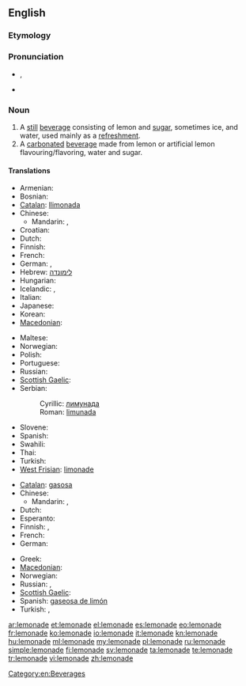{{wikipedia|dab=Lemonade (disambiguation)|Lemonade}}
==English==

===Etymology===
{{suffix|lemon|ade}}

===Pronunciation===
* {{IPA|/ˌlɛmənˈeɪd/}}, {{SAMPA|/%lEm@n"eId/}}
* {{rhymes|eɪd}}

===Noun===
{{wikipedia}}
{{en-noun|s|-}}

# A [[still]] [[beverage]] consisting of lemon and [[sugar]], sometimes ice, and water, used mainly as a [[refreshment]].
# A [[carbonated]] [[beverage]] made from lemon or artificial lemon flavouring/flavoring, water and sugar.

====Translations====
{{trans-top|still beverage}}
* Armenian: {{t-|hy|լիմոնադ|tr=limonad}}
* Bosnian: {{t-|bs|limunada|f}}
* [[Catalan]]: [[llimonada]] {{f}}
* Chinese:
** Mandarin: {{t-|cmn|檸檬水|sc=Hani}}, {{t-|cmn|柠檬水|tr=níngméngshuǐ|sc=Hani}}
* Croatian: {{t+|hr|limunada|f|alt=limunáda}}
* Dutch: {{t+|nl|kwast|m}}
* Finnish: {{t+|fi|sitruunamehu}}
* French: {{t+|fr|citronnade|f}}
* German: {{t+|de|Limonade|f}}, {{t+|de|Zitrone|f}}
* Hebrew: [[לימונדה]]
* Hungarian: {{t+|hu|limonádé}}
* Icelandic: {{t|is|límonaði|n}}, {{t|is|sítrónudrykkur|m}}
* Italian: {{t+|it|limonata|f}}
* Japanese: {{t|ja|レモネード|tr=Remonēdo|sc=Jpan}}
* Korean: {{t|ko|레모네이드|tr=Remoneideu|sc=Kore}}
* [[Macedonian]]: {{t|mk|лимонада|f|tr=limonáda}}
{{trans-mid}}
* Maltese: {{t|mt|luminata|f|xs=Maltese}}
* Norwegian: {{t-|no|limonade|m}}
* Polish: {{t+|pl|lemoniada|f}}
* Portuguese: {{t+|pt|limonada|f}}
* Russian: {{t|ru|лимонад|m|tr=limonád|sc=Cyrl}}
* [[Scottish Gaelic]]: {{t|gd|deoch-liomaid|f}}
* Serbian:
*: Cyrillic: [[лимунада#Serbian|лимунада]] {{f}}
*: Roman: [[limunada#Serbian|limunada]] {{f}}
* Slovene: {{t+|sl|limonada|f}}
* Spanish: {{t-|es|limonada|f}}
* Swahili: {{t|sw|maji ya limau}}
* Thai: {{t|th|น้ำมะนาว|tr=naammanaao }}
* Turkish: {{t+|tr|limonata}}
* [[West Frisian]]: [[limonade]]
{{trans-bottom}}

{{trans-top|carbonated beverage}}
* [[Catalan]]: [[gasosa]] {{f}}
* Chinese:
** Mandarin: {{t-|cmn|檸檬水|sc=Hani}}, {{t-|cmn|柠檬水|tr=níngméngshuǐ|sc=Hani}}
* Dutch: {{t+|nl|limonade|m}}
* Esperanto: {{t-|eo|limonado|xs=Esperanto}}
* Finnish: {{t|fi|sitruunasooda}}, {{t|fi|limonadi}}
* French: {{t+|fr|limonade|f}}
* German: {{t+|de|Brause|f}}
{{trans-mid}}
* Greek: {{t+|el|λεμονάδα|f|tr=lemonáda}}
* [[Macedonian]]: {{t|mk|газоза|f|tr=gazóza}}
* Norwegian: {{t|no|sitronbrus|m}}
* Russian: {{t|ru|лимонад|m|tr=limonád|sc=Cyrl}}, {{t|ru|газировка|f|tr=gaziróvka|sc=Cyrl}}
* [[Scottish Gaelic]]: {{t|gd|deoch-liomaid|f}}
* Spanish: [[gaseosa de limón]] {{f}}
* Turkish: {{t|tr|gazoz}},  {{t|tr|limonlu gazoz}}
{{trans-bottom}}

[[Category:en:Beverages]]

[[ar:lemonade]]
[[et:lemonade]]
[[el:lemonade]]
[[es:lemonade]]
[[eo:lemonade]]
[[fr:lemonade]]
[[ko:lemonade]]
[[io:lemonade]]
[[it:lemonade]]
[[kn:lemonade]]
[[hu:lemonade]]
[[ml:lemonade]]
[[my:lemonade]]
[[pl:lemonade]]
[[ru:lemonade]]
[[simple:lemonade]]
[[fi:lemonade]]
[[sv:lemonade]]
[[ta:lemonade]]
[[te:lemonade]]
[[tr:lemonade]]
[[vi:lemonade]]
[[zh:lemonade]]